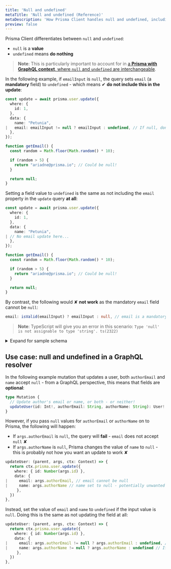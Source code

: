 ```yaml
---
title: 'Null and undefined'
metaTitle: 'Null and undefined (Reference)'
metaDescription: 'How Prisma Client handles null and undefined, including a GraphQL use case.'
preview: false
---
```


<TopBlock>

Prisma Client differentiates between `null` and `undefined`:

* `null` is a **value**
* `undefined` means **do nothing**

> **Note**: This is particularly important to account for in [a **Prisma with GraphQL context**, where `null` and `undefined` are interchangeable](#use-case-null-and-undefined-in-a-graphql-resolver).

In the following example, if `emailInput` is `null`, the query sets `email` (a **mandatory** field) to `undefined` - which means ✔ **do not include this in the update**:

```ts file=script.ts
const update = await prisma.user.update({
  where: {
    id: 1,
  },
  data: {
    name: "Petunia",
|   email: emailInput != null ? emailInput : undefined, // If null, don't include in update!
  },
});

function getEmail() {
  const random = Math.floor(Math.random() * 10);

  if (random > 5) {
    return "ariadne@prisma.io"; // Could be null!
  }

  return null;
}
```

Setting a field value to `undefined` is the same as not including the `email` property in the `update` query **at all**:

```ts file=script.ts
const update = await prisma.user.update({
  where: {
    id: 1,
  },
  data: {
    name: "Petunia",
| // No email update here...
  },
});

function getEmail() {
  const random = Math.floor(Math.random() * 10);

  if (random > 5) {
    return "ariadne@prisma.io"; // Could be null!
  }

  return null;
}
```

By contrast, the following would ✘ **not work** as the mandatory `email` field cannot be `null`:

```ts file=script.ts
email: isValid(emailInput) ? emailInput : null, // email is a mandatory field!
```

> **Note**: TypeScript will give you an error in this scenario: `Type 'null' is not assignable to type 'string'. ts(2322)`

<details><summary>Expand for sample schema</summary>

```prisma file=schema.prisma
model User {
  email String  @unique
  id    Int     @default(autoincrement()) @id
  name  String?
  posts Post[]
}

model Post {
  id       String @default(cuid()) @id
  title    String
  authorId Int?
  views    Int?
  author   User?  @relation(fields: [authorId], references: [id])
}
```

</details>

</TopBlock>

## Use case: <inlinecode>null</inlinecode> and <inlinecode>undefined</inlinecode> in a GraphQL resolver

In the following example mutation that updates a user, both `authorEmail` and `name` accept `null` - from a GraphQL perspective, this means that fields are **optional**:

```ts file=script.ts
type Mutation {
  // Update author's email or name, or both - or neither!
  updateUser(id: Int!, authorEmail: String, authorName: String): User!
}
```

However, if you pass `null` values for `authorEmail` or `authorName` on to Prisma, the following will happen:

* If `args.authorEmail` is `null`, the query will **fail** - `email` does not accept `null` ✘
* If `args.authorName` is `null`, Prisma changes the value of `name` to `null` - this is probably not how you want an update to work ✘

```ts file=script.ts
updateUser: (parent, args, ctx: Context) => {
  return ctx.prisma.user.update({
    where: { id: Number(args.id) },
    data: { 
|     email: args.authorEmail, // email cannot be null
|     name: args.authorName // name set to null - potentially unwanted behavior
     },
  })
},
```

Instead, set the value of `email` and `name` to `undefined` if the input value is `null`. Doing this is the same as not updating the field at all:

```ts file=script.ts
updateUser: (parent, args, ctx: Context) => {
  return ctx.prisma.user.update({
    where: { id: Number(args.id) },
    data: { 
|     email: args.authorEmail != null ? args.authorEmail : undefined, // If null, do nothing
|     name: args.authorName != null ? args.authorName : undefined // If null, do nothing
     },
  })
},
```
